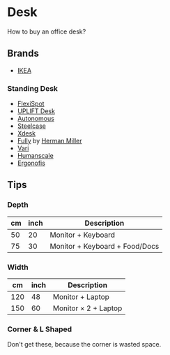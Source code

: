 
# Desk

How to buy an office desk?

## Brands

- [<Country iso="se" name={false} /> IKEA](https://www.ikea.com/)

### Standing Desk

- [<Country iso="us" name={false} /> FlexiSpot](https://www.flexispot.com/)
- [<Country iso="us" name={false} /> UPLIFT Desk](https://www.upliftdesk.com/)
- [<Country iso="us" name={false} /> Autonomous](https://www.autonomous.ai/)
- [<Country iso="us" name={false} /> Steelcase](https://www.steelcase.com/)
- [<Country iso="us" name={false} /> Xdesk](https://www.xdesk.com/)
- [<Country iso="us" name={false} /> Fully](https://store.hermanmiller.com/brands-fully) by [Herman Miller](https://www.hermanmiller.com/)
- [<Country iso="us" name={false} /> Vari](https://www.vari.com/)
- [<Country iso="us" name={false} /> Humanscale](https://www.humanscale.com/)
- [<Country iso="ca" name={false} /> Ergonofis](https://ergonofis.com/en-us)

## Tips

### Depth

| cm  | inch | Description                    |
| --- | ---- | ------------------------------ |
| 50  | 20   | Monitor + Keyboard             |
| 75  | 30   | Monitor + Keyboard + Food/Docs |

### Width

| cm  | inch | Description          |
| --- | ---- | -------------------- |
| 120 | 48   | Monitor + Laptop     |
| 150 | 60   | Monitor × 2 + Laptop |

### Corner & L Shaped

Don't get these, because the corner is wasted space.
